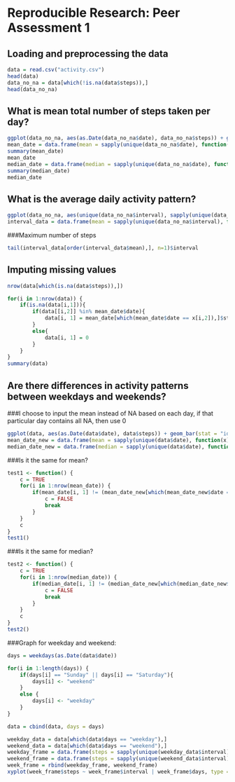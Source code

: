 # Reproducible Research: Peer Assessment 1


## Loading and preprocessing the data
```r
data = read.csv("activity.csv")
head(data)
data_no_na = data[which(!is.na(data$steps)),]
head(data_no_na)
```
## What is mean total number of steps taken per day?

```r
ggplot(data_no_na, aes(as.Date(data_no_na$date), data_no_na$steps)) + geom_bar(stat = "identity") + scale_x_date(breaks = "7 days", labels=date_format("%Y-%m-%d")) + xlab("Date") + ylab("Steps")
mean_date = data.frame(mean = sapply(unique(data_no_na$date), function(x) mean(data_no_na[which(data_no_na$date == x),]$steps)), date = unique(data_no_na$date))
summary(mean_date)
mean_date
median_date = data.frame(median = sapply(unique(data_no_na$date), function(x) median(data_no_na[which(data_no_na$date == x),]$steps)), date = unique(data_no_na$date))
summary(median_date)
median_date
```
## What is the average daily activity pattern?
```r
ggplot(data_no_na, aes(unique(data_no_na$interval), sapply(unique(data_no_na$interval), function(x) mean(data_no_na[which(data_no_na$interval == x),]$steps)))) + geom_line(stat = "identity") + xlab("Date") + ylab("Steps")
interval_data = data.frame(mean = sapply(unique(data_no_na$interval), function(x) mean(data_no_na[which(data_no_na$interval == x),]$steps)), interval = unique(data_no_na$interval))
```
###Maximum number of steps
```r
tail(interval_data[order(interval_data$mean),], n=1)$interval
```
## Imputing missing values
```r
nrow(data[which(is.na(data$steps)),])

for(i in 1:nrow(data)) {
    if(is.na(data[i,1])){
        if(data[[i,2]] %in% mean_date$date){
            data[i, 1] = mean_date[which(mean_date$date == x[i,2]),]$steps
        }
        else{
            data[i, 1] = 0
        }
    }        
}
summary(data)
```
## Are there differences in activity patterns between weekdays and weekends?
###I choose to input the mean instead of NA based on each day, if that particular day contains all NA, then use 0
```r
ggplot(data, aes(as.Date(data$date), data$steps)) + geom_bar(stat = "identity") + scale_x_date(breaks = "7 days", labels=date_format("%Y-%m-%d")) + xlab("Date") + ylab("Steps")
mean_date_new = data.frame(mean = sapply(unique(data$date), function(x) mean(data[which(data$date == x),]$steps)), date = unique(data$date))
median_date_new = data.frame(median = sapply(unique(data$date), function(x) median(data[which(data$date == x),]$steps)), date = unique(data$date))
```
###Is it the same for mean?
```r
test1 <- function() {
    c = TRUE
    for(i in 1:nrow(mean_date)) {
        if(mean_date[i, 1] != (mean_date_new[which(mean_date_new$date == mean_date[i, 2]),]$mean)){
            c = FALSE
            break
        }
    }
    c
}
test1()
```
###Is it the same for median?
```r
test2 <- function() {
    c = TRUE
    for(i in 1:nrow(median_date)) {
        if(median_date[i, 1] != (median_date_new[which(median_date_new$date == median_date[i, 2]),]$median)){
            c = FALSE
            break
        }
    }
    c
}
test2()
```

###Graph for weekday and weekend:
```r
days = weekdays(as.Date(data$date))

for(i in 1:length(days)) {
    if(days[i] == "Sunday" || days[i] == "Saturday"){
        days[i] <- "weekend"
    }
    else {
        days[i] <- "weekday"
    }
}

data = cbind(data, days = days)

weekday_data = data[which(data$days == "weekday"),]
weekend_data = data[which(data$days == "weekend"),]
weekday_frame = data.frame(steps = sapply(unique(weekday_data$interval), function(x) mean(weekday_data[which(weekday_data$interval == x),]$steps)), interval = unique(weekday_data$interval), days = c(rep("weekday", 288)))
weekend_frame = data.frame(steps = sapply(unique(weekend_data$interval), function(x) mean(weekend_data[which(weekend_data$interval == x),]$steps)), interval = unique(weekend_data$interval), days = c(rep("weekend", 288)))
week_frame = rbind(weekday_frame, weekend_frame)
xyplot(week_frame$steps ~ week_frame$interval | week_frame$days, type = "l", layout = c(1,2), xlab = "Interval", ylab = "Number of steps")
```